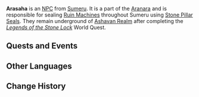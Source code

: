 {{Stub|lead paragraph needs rewriting on top of everything else that's missing}}
{{Meta
|missing_NPC_profile  = yes
|missing_NPC_dialogue = yes
}}
{{Character Infobox
|type             = NPC
|image            = NPC Arasaha.png
|region           = Sumeru
|affiliation      = Aranara
}}
'''Arasaha''' is an [[NPC]] from [[Sumeru]]. It is a part of the [[Aranara]] and is responsible for sealing [[Ruin Machines]] throughout Sumeru using [[Stone Pillar Seal]]s. They remain underground of [[Ashavan Realm]] after completing the ''[[Legends of the Stone Lock]]'' World Quest.

==Quests and Events==
{{Quests and Events}}

==Other Languages==
{{Other Languages
|default_hidden = 1
|en      = Arasaha
|zhs     = 兰沙诃
|zhs_rm  = Lánshāhē
|zht     = 蘭沙訶
|zht_rm  = Lánshāhē
|ja      = アランサハ
|ja_rm   = Aransaha
|ko      = 아란사하
|ko_rm   = Aransaha
|es      = Arasaha
|fr      = Arasaha
|ru      = Арасаха
|th      = Arasaha
|vi      = Arasaha
|de      = Arasaha
|id      = Arasaha
|pt      = Arasaha
|tr      = Arasaha
|it      = Arasaha
}}

==Change History==
{{Change History|3.0}}